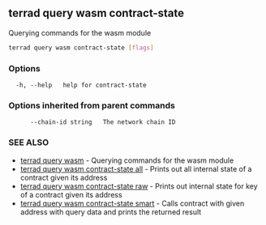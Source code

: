 ## terrad query wasm contract-state

Querying commands for the wasm module

```sh Terrad
terrad query wasm contract-state [flags]
```

### Options

```
  -h, --help   help for contract-state
```

### Options inherited from parent commands

```
      --chain-id string   The network chain ID
```

### SEE ALSO

* [terrad query wasm](terrad_query_wasm.md)	 - Querying commands for the wasm module
* [terrad query wasm contract-state all](terrad_query_wasm_contract-state_all.md)	 - Prints out all internal state of a contract given its address
* [terrad query wasm contract-state raw](terrad_query_wasm_contract-state_raw.md)	 - Prints out internal state for key of a contract given its address
* [terrad query wasm contract-state smart](terrad_query_wasm_contract-state_smart.md)	 - Calls contract with given address with query data and prints the returned result


